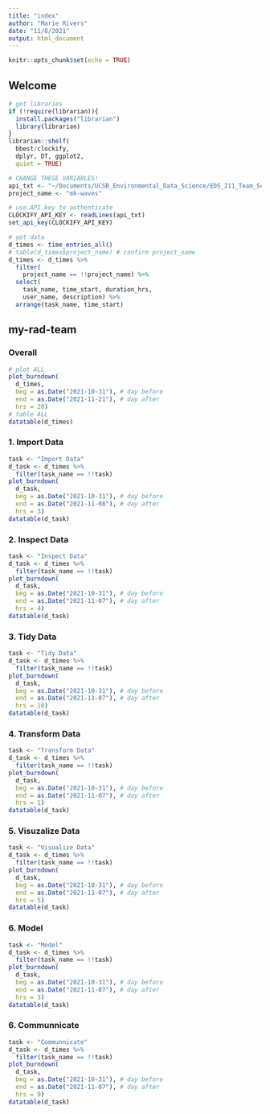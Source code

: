 ```yaml
---
title: "index"
author: "Marie Rivers"
date: "11/8/2021"
output: html_document
---
```


```r
knitr::opts_chunk$set(echo = TRUE)
```

## Welcome

```r
# get libraries
if (!require(librarian)){
  install.packages("librarian")
  library(librarian)
}
librarian::shelf(
  bbest/clockify,
  dplyr, DT, ggplot2,
  quiet = TRUE)

# CHANGE THESE VARIABLES!
api_txt <- "~/Documents/UCSB_Environmental_Data_Science/EDS_211_Team_Science_Collaborative_Analysis_and_Project_Management/clockify_key.txt"
project_name <- "mk-waves"

# use API key to authenticate
CLOCKIFY_API_KEY <- readLines(api_txt)
set_api_key(CLOCKIFY_API_KEY)

# get data
d_times <- time_entries_all()
# table(d_times$project_name) # confirm project_name
d_times <- d_times %>%
  filter(
    project_name == !!project_name) %>%
  select(
    task_name, time_start, duration_hrs, 
    user_name, description) %>% 
  arrange(task_name, time_start)
```

## my-rad-team {.tabset}
### Overall
```r
# plot ALL
plot_burndown(
  d_times,
  beg = as.Date("2021-10-31"), # day before
  end = as.Date("2021-11-21"), # day after
  hrs = 20)
# table ALL
datatable(d_times)
```
### 1. Import Data
```r
task <- "Import Data"
d_task <- d_times %>%
  filter(task_name == !!task)
plot_burndown(
  d_task,
  beg = as.Date("2021-10-31"), # day before
  end = as.Date("2021-11-08"), # day after
  hrs = 3)
datatable(d_task)
```
### 2. Inspect Data
```r
task <- "Inspect Data"
d_task <- d_times %>%
  filter(task_name == !!task)
plot_burndown(
  d_task,
  beg = as.Date("2021-10-31"), # day before
  end = as.Date("2021-11-07"), # day after
  hrs = 4)
datatable(d_task)
```
### 3. Tidy Data
```r
task <- "Tidy Data"
d_task <- d_times %>%
  filter(task_name == !!task)
plot_burndown(
  d_task,
  beg = as.Date("2021-10-31"), # day before
  end = as.Date("2021-11-07"), # day after
  hrs = 10)
datatable(d_task)
```
### 4. Transform Data
```r
task <- "Transform Data"
d_task <- d_times %>%
  filter(task_name == !!task)
plot_burndown(
  d_task,
  beg = as.Date("2021-10-31"), # day before
  end = as.Date("2021-11-07"), # day after
  hrs = 1)
datatable(d_task)
```
### 5. Visuzalize Data
```r
task <- "Visualize Data"
d_task <- d_times %>%
  filter(task_name == !!task)
plot_burndown(
  d_task,
  beg = as.Date("2021-10-31"), # day before
  end = as.Date("2021-11-07"), # day after
  hrs = 5)
datatable(d_task)
```
### 6. Model
```r
task <- "Model"
d_task <- d_times %>%
  filter(task_name == !!task)
plot_burndown(
  d_task,
  beg = as.Date("2021-10-31"), # day before
  end = as.Date("2021-11-07"), # day after
  hrs = 3)
datatable(d_task)
```
### 6. Communnicate
```r
task <- "Communnicate"
d_task <- d_times %>%
  filter(task_name == !!task)
plot_burndown(
  d_task,
  beg = as.Date("2021-10-31"), # day before
  end = as.Date("2021-11-07"), # day after
  hrs = 9)
datatable(d_task)
```